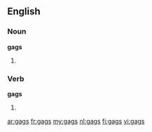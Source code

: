 ==English==

===Noun===
'''gags'''

# {{plural of|[[gag]]}}

===Verb===
'''gags'''

# {{third-person singular of|gag}}

[[ar:gags]]
[[fr:gags]]
[[my:gags]]
[[nl:gags]]
[[fi:gags]]
[[vi:gags]]